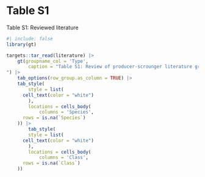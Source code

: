 # Table S1

Table S1: Reviewed literature


```r
#| include: false
library(gt)
```

```r
targets::tar_read(literature) |>
	gt(groupname_col = 'Type', 
		caption = "Table S1: Review of producer-scrounger literature grouped by approaches used. Approaches used included producer-scrounger models using evolutionary game theory, empirical tests, other approaches and not relevant. For empirical tests, species and taxonomic classes were recorded. Article information also includes year of publication, journal, authors and title. Literature was obtained using a search for 'producer' and 'scrounger' in the titles, abstracts and keywords of articles in the databases SCOPUS, Web of Science and Biological Abstracts. Literature was filtered to remove duplicates using article's DOI (Script 1). 
") |>
	tab_options(row_group.as_column = TRUE) |>
	tab_style(  
		style = list(
      cell_text(color = "white")
		),
		locations = cells_body(
			columns = 'Species',
      rows = is.na(`Species`)
    )) |>
		tab_style(  
		style = list(
      cell_text(color = "white")
		),
		locations = cells_body(
			columns = 'Class',
      rows = is.na(`Class`)
    ))
```

